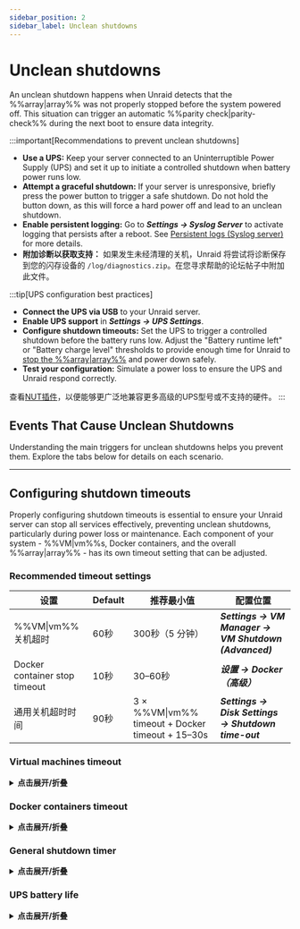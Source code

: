 ```yaml
---
sidebar_position: 2
sidebar_label: Unclean shutdowns
---
```



# Unclean shutdowns

An unclean shutdown happens when Unraid detects that the %%array|array%% was not properly stopped before the system powered off. This situation can trigger an automatic %%parity check|parity-check%% during the next boot to ensure data integrity.

:::important[Recommendations to prevent unclean shutdowns]

- **Use a UPS:** Keep your server connected to an Uninterruptible Power Supply (UPS) and set it up to initiate a controlled shutdown when battery power runs low.
- **Attempt a graceful shutdown:** If your server is unresponsive, briefly press the power button to trigger a safe shutdown. Do not hold the button down, as this will force a hard power off and lead to an unclean shutdown.
- **Enable persistent logging:** Go to ***Settings → Syslog Server*** to activate logging that persists after a reboot. See [Persistent logs (Syslog server)](../diagnostics/capture-diagnostics-and-logs.mdx#persistent-logs-syslog-server) for more details.
- **附加诊断以获取支持：** 如果发生未经清理的关机，Unraid 将尝试将诊断保存到您的闪存设备的 `/log/diagnostics.zip`。在您寻求帮助的论坛帖子中附加此文件。

:::tip[UPS configuration best practices]

- **Connect the UPS via USB** to your Unraid server.
- **Enable UPS support** in ***Settings → UPS Settings***.
- **Configure shutdown timeouts:** Set the UPS to trigger a controlled shutdown before the battery runs low. Adjust the "Battery runtime left" or "Battery charge level" thresholds to provide enough time for Unraid to [stop the %%array|array%%](../../using-unraid-to/manage-storage/array-configuration.mdx#startstop-the-array) and power down safely.
- **Test your configuration:** Simulate a power loss to ensure the UPS and Unraid respond correctly.

查看[NUT插件](https://unraid.net/community/apps/c/plugins/p4?srsltid=AfmBOop675PrJQW4iqb4JBN3GyPpwDDiSmnZReq78t27XyxkFdMX8inO#:~:text=NUT%20%2D%20Network%20UPS%20Tools)，以便能够更广泛地兼容更多高级的UPS型号或不支持的硬件。
:::

## Events That Cause Unclean Shutdowns

Understanding the main triggers for unclean shutdowns helps you prevent them. Explore the tabs below for details on each scenario.

<Tabs>
  <TabItem value="电源" label="“意外的电源损失”" default>
    <UncleanShutdownsPower />
  </TabItem>

  <TabItem value="闪存" label="“闪存驱动器故障”">
    <UncleanShutdownsFlash />
  </TabItem>

  <TabItem value="terminal" label="打开终端会话">
    <UncleanShutdownsTerminal />
  </TabItem>
</Tabs>

---

## Configuring shutdown timeouts

Properly configuring shutdown timeouts is essential to ensure your Unraid server can stop all services effectively, preventing unclean shutdowns, particularly during power loss or maintenance. Each component of your system - %%VM|vm%%s, Docker containers, and the overall %%array|array%% - has its own timeout setting that can be adjusted.

### Recommended timeout settings

| 设置                            | Default | 推荐最小值                                            | 配置位置                                                 |
| ----------------------------- | ------- | ------------------------------------------------ | ---------------------------------------------------- |
| %%VM\|vm%% 关机超时               | 60秒     | 300秒（5 分钟）                                       | ***Settings → VM Manager → VM Shutdown (Advanced)*** |
| Docker container stop timeout | 10秒     | 30–60秒                                           | ***设置 → Docker（高级）***                                |
| 通用关机超时时间                      | 90秒     | 3 × %%VM\|vm%% timeout + Docker timeout + 15–30s | ***Settings → Disk Settings → Shutdown time-out***   |

### Virtual machines timeout

<details>
  <summary><strong>点击展开/折叠</strong></summary>

  在停止 Docker 容器或 %%array|array%% 自身之前，Unraid 首先关闭所有配置的虚拟机 (%%VMs|vm%%)。 虚拟机关闭超时决定了 Unraid 等待每个 %%VM|vm%% 优雅关闭的时间。

  <h4>设置位置</h4>

  - ***Settings → VM Manager → VM Shutdown*** (enable Advanced view)

  <h4>考虑</h4>

  - Windows %%VMs|vm%% may take longer to shut down, especially if updates are pending or the %%VM|vm%% is in sleep/hibernation.
  - If the timeout is too short, %%VMs|vm%% will be force-stopped, risking data loss or corruption.

  <h4>最佳做法</h4>

  将超时设置为至少 300 秒（5 分钟），用于 Windows %%VMs|vm%%。计划更新在启动时运行，而不是在关闭时运行，以避免延迟。
</details>

### Docker containers timeout

<details>
  <summary><strong>点击展开/折叠</strong></summary>

  在虚拟机之后，Unraid 停止所有正在运行的 Docker 容器。容器停止超时控制 Unraid 等待每个容器干净退出的时间。

  <h4>设置位置</h4>

  - ***Settings → Docker*** (enable Advanced view)

  <h4>考虑</h4>

  - Containers are stopped in parallel.
  - Complex containers, or those with large databases, may need more than the default 10 seconds to shut down safely.
  - If the timer expires, containers are force-stopped.

  <h4>最佳做法</h4>
  如果运行需要额外关闭时间的 Docker 容器，请将超时增加到 30–60 秒。
</details>

### General shutdown timer

<details>
  <summary><strong>点击展开/折叠</strong></summary>

  The overall Shutdown time-out is the maximum time Unraid allows for all shutdown processes - %%VM|vm%%s, Docker, and disk operations - before forcing a shutdown.

  <h4>设置位置</h4>

  - ***Settings → Disk Settings → Shutdown time-out***

  <h4>如何计算</h4>

  加上 %%虚拟机|vm%% 和 Docker 超时时间，然后加上 15–30 秒用于磁盘卸载和其他进程。

  - Example: `3 × ***VM Shutdown timeout*** + ***Docker stop timeout*** + 15–30 seconds`

  <h4>最佳实践</h4>
  设置这个计时器高于您最慢的关机场景，尤其当您有许多驱动器或大型 %%array|array%% 时。
</details>

### UPS battery life

<details>
  <summary><strong>点击展开/折叠</strong></summary>

  您的 UPS 必须提供足够的运行时间，以允许所有关闭计时器在服务器失去电力前到期。

  <h4>设置位置</h4>

  - ***Settings → UPS Settings*** (see **Runtime left** with all disks spun up)

  <h4>考虑</h4>

  - The UPS should trigger a shutdown early enough to allow the full shutdown sequence to complete.
  - If the battery runs out before shutdown completes, you risk an unclean shutdown and possible data loss.

  <h4>最佳做法</h4>

  通过模拟断电来测试您的 UPS，并确认 Unraid 可以在时间充裕的情况下干净关闭。
</details>
